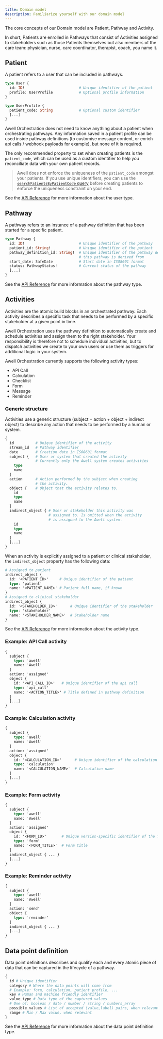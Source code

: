 ```yaml
---
title: Domain model
description: Familiarize yourself with our domain model
---
```


The core concepts of our Domain model are Patient, Pathway and Activity.

In short, Patients are enrolled in Pathways that consist of Activities assigned to stakeholders such as those Patients themselves but also members of the care team: physician, nurse, care coordinator, therapist, coach, you name it.

## Patient

A patient refers to a user that can be included in pathways.

```graphql
type User {
  id: ID!                         # Unique identifier of the patient
  profile: UserProfile            # Optional profile information
}

type UserProfile {
  patient_code: String            # Optional custom identifier
  [...]
}
```

Awell Orchestration does not need to know anything about a patient when orchestrating pathways. Any information saved in a patient profile can be used inside pathway definitions (to customise message content, or enrich api calls / webhook payloads for example), but none of it is required.

The only recommended property to set when creating patients is the `patient_code`, which can be used as a custom identifier to help you reconciliate data with your own patient records.

> Awell does not enforce the uniqueness of the `patient_code` amongst your patients. If you use unique identifiers, you can use the [`searchPatientsByPatientCode` query](/awell-orchestration/api-reference/queries/search-patient) before creating patients to enforce the uniqueness constraint on your end.

See the [API Reference](/awell-orchestration/developer-tools/schema) for more information about the user type.

## Pathway

A pathway refers to an instance of a pathway definition that has been started for a specific patient.

```graphql
type Pathway {
  id: ID!                         # Unique identifier of the pathway
  patient_id: String!             # Unique identifier of the patient
  pathway_definition_id: String!  # Unique identifier of the pathway definition
                                  # this pathway is derived from
  start_date: SafeDate            # Start date in ISO8601 format
  status: PathwayStatus!          # Current status of the pathway
  [...]
}
```

See the [API Reference](/awell-orchestration/developer-tools/schema) for more information about the pathway type.

## Activities

Activities are the atomic build blocks in an orchestrated pathway. Each activity describes a specific task that needs to be performed by a specific stakeholder at a given point in time.

Awell Orchestration uses the pathway definition to automatically create and schedule activities and assign them to the right stakeholder. Your responsibility is therefore not to schedule individual activities, but to dispatch activities we create to your own users or use them as triggers for additional logic in your system.

Awell Orchestration currently supports the following activity types:

- API Call
- Calculation
- Checklist
- Form
- Message
- Reminder

### Generic structure

Activities use a generic structure (subject + action + object + indirect object) to describe any action that needs to be performed by a human or system.

```graphql
{
  id          # Unique identifier of the activity
  stream_id   # Pathway identifier
  date        # Creation date in ISO8601 format
  subject {   # User or system that created the activity
              # Currently only the Awell system creates activities
    type
    name
  }
  action      # Action performed by the subject when creating
              # the activity.
  object {    # Object that the activity relates to.
    id
    type
    name
  }
  indirect_object { # User or stakeholder this activity was
                    # assigned to. Is omitted when the activity
                    # is assigned to the Awell system.
    id
    type
    name
  }
  [...]
}
```

When an activity is explicitly assigned to a patient or clinical stakeholder, the `indirect_object` property has the following data:

```graphql
# Assigned to patient
indirect_object {
  id: '<PATIENT_ID>'     # Unique identifier of the patient
  type: 'patient'
  name: '<PATIENT_NAME>' # Patient full name, if known
}
# Assigned to clinical stakeholder
indirect_object {
  id: '<STAKEHOLDER_ID>'      # Unique identifier of the stakeholder
  type: 'stakeholder'
  name: '<STAKEHOLDER_NAME>'  # Stakeholder name
}
```

See the [API Reference](/awell-orchestration/developer-tools/schema) for more information about the activity type.

### Example: API Call activity

```graphql
{
  subject {
    type: 'awell'
    name: 'Awell'
  }
  action: 'assigned'
  object {
    id: '<API_CALL_ID>'   # Unique identifier of the api call
    type: 'api_call'
    name: '<ACTION_TITLE>' # Title defined in pathway definition
  }
  [...]
}
```

### Example: Calculation activity

```graphql
{
  subject {
    type: 'awell'
    name: 'Awell'
  }
  action: 'assigned'
  object {
    id: '<CALCULATION_ID>'      # Unique identifier of the calculation
    type: 'calculation'
    name: '<CALCULATION_NAME>'  # Calculation name
  }
  [...]
}
```

### Example: Form activity

```graphql
{
  subject {
    type: 'awell'
    name: 'Awell'
  }
  action: 'assigned'
  object {
    id: '<FORM_ID>'       # Unique version-specific identifier of the form
    type: 'form'
    name: '<FORM_TITLE>'  # Form title
  }
  indirect_object { ... }
  [...]
}
```

### Example: Reminder activity

```graphql
{
  subject {
    type: 'awell'
    name: 'Awell'
  }
  action: 'send'
  object {
    type: 'reminder'
  }
  indirect_object { ... }
  [...]
}
```

## Data point definition

Data point definitions describes and qualify each and every atomic piece of data that can be captured in the lifecycle of a pathway.

```graphql
{
  id # Unique identifier
  category # Where the data points will come from
  # Example: form, calculation, patient_profile, ...
  key # Human and machine friendly identifier
  value_type # Data type of the captured values
  # One of: boolean / date / number / string / numbers_array
  possible_values # List of accepted (value,label) pairs, when relevant.
  range # Min / Max value, when relevant
}
```

See the [API Reference](/awell-orchestration/developer-tools/schema) for more information about the data point definition type.
